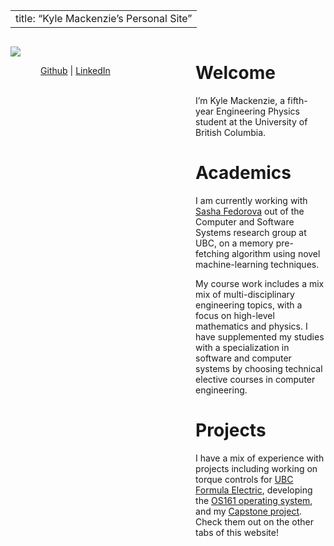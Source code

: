 
---
title: "Kyle Mackenzie's Personal Site"
--- 

:::: {.columns}

::: {.column width="45%"}

![](media/headshot.jpg)

<p align="center">
 [Github](https://github.com/1mackenziekyle/) | [LinkedIn](https://github.com/1mackenziekyle/)
</p>

:::

::: {.column width="10%"}

:::

::: {.column width="45%"}

# Welcome

I'm Kyle Mackenzie, a fifth-year Engineering Physics student at the University of British Columbia. 

# Academics 

I am currently working with [Sasha Fedorova](https://ece.ubc.ca/alexandra-sasha-fedorova/) out of the Computer and Software Systems research group at UBC, on a memory pre-fetching algorithm using novel machine-learning techniques. 

My course work includes a mix  mix of multi-disciplinary engineering topics, with a focus on high-level mathematics and physics. I have supplemented my studies with a specialization in 
software and computer systems by choosing technical elective courses in computer engineering. 


# Projects 

I have a mix of experience with projects including working on torque controls for [UBC Formula Electric](./01_fsae.qmd), developing the [OS161 operating system](./02_os.qmd), and my [Capstone project](./03_learning-to-balance.qmd). Check them out on the other tabs of this website!

:::

::::